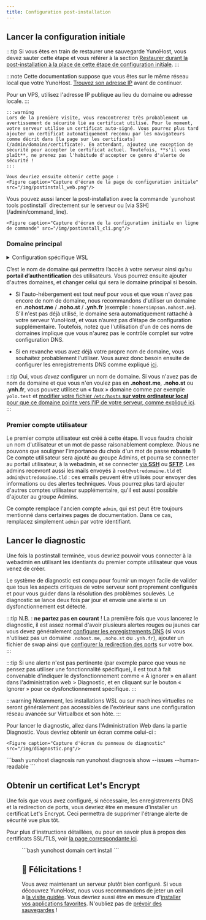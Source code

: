 ```yaml
---
title: Configuration post-installation
---
```



## <FAIcon icon="fa-cog"/> Lancer la configuration initiale

:::tip
Si vous êtes en train de restaurer une sauvegarde YunoHost, vous devez sauter cette étape et vous référer à la section [Restaurer durant la post-installation à la place de cette étape de configuration initiale](/admin/backups#restaurer).
:::

:::note
Cette documentation suppose que vous êtes sur le même réseau local que votre YunoHost.
[Trouvez son adresse IP](/admin/install/post_install/find_ip) avant de continuer.

Pour un VPS, utilisez l'adresse IP publique au lieu du domaine ou adresse locale.
:::

<Tabs groupId="admin-commands">
  <TabItem value="web" label="Depuis l'interface web">

    :::warning
    Lors de la première visite, vous rencontrerez très probablement un avertissement de sécurité lié au certificat utilisé. Pour le moment, votre serveur utilise un certificat auto-signé. Vous pourrez plus tard ajouter un certificat automatiquement reconnu par les navigateurs comme décrit dans [la page sur les certificats](/admin/domains/certificate). En attendant, ajoutez une exception de sécurité pour accepter le certificat actuel. Toutefois, **s'il vous plaît**, ne prenez pas l'habitude d'accepter ce genre d'alerte de sécurité !
    :::

    Vous devriez ensuite obtenir cette page :
    <Figure caption="Capture d'écran de la page de configuration initiale" src="/img/postinstall_web.png"/>
  </TabItem>
  <TabItem value="cli" label="Depuis la ligne de commande">
    Vous pouvez aussi lancer la post-installation avec la commande `yunohost tools postinstall` directement sur le serveur ou [via SSH](/admin/command_line).

    <Figure caption="Capture d'écran de la configuration initiale en ligne de commande" src="/img/postinstall_cli.png"/>
  </TabItem>
</Tabs>

### <FAIcon icon="fa-globe"/> Domaine principal

<details>
<summary>Configuration spécifique WSL</summary>

Vous devrez choisir un faux nom de domaine, car il ne sera pas accessible de l'extérieur.
Par exemple, `ynh.wsl`. L'étape compliqué est d'exposer ce nom de domaine à votre hôte.

Éditez le fichier `C:\Windows\System32\drivers\etc\hosts`. Vous devriez avoir une ligne commençant par `::1`, créez la si elle n'existe pas, et rajoutez votre domaine à la fin:

```text
::1    ynh.wsl localhost
```

Si vous voulez des sous-domaines, n'oubliez pas de les y rajouter aussi:

```text
::1    ynh.wsl subdomain.ynh.wsl localhost
```
</details>

C’est le nom de domaine qui permettra l’accès à votre serveur ainsi qu’au **portail d’authentification** des utilisateurs. Vous pourrez ensuite ajouter d'autres domaines, et changer celui qui sera le domaine principal si besoin.

- Si l'auto-hébergement est tout neuf pour vous et que vous n'avez pas encore de nom de domaine, nous recommandons d'utiliser un domaine en **.nohost.me** / **.noho.st** / **.ynh.fr** (exemple : `homersimpson.nohost.me`). S'il n'est pas déjà utilisé, le domaine sera automatiquement rattaché à votre serveur YunoHost, et vous n’aurez pas d’étape de configuration supplémentaire. Toutefois, notez que l'utilisation d'un de ces noms de domaines implique que vous n'aurez pas le contrôle complet sur votre configuration DNS.

- Si en revanche vous avez déjà votre propre nom de domaine, vous souhaitez probablement l'utiliser. Vous aurez donc besoin ensuite de configurer les enregistrements DNS comme expliqué [ici](/admin/install/post_install/dns_config).

:::tip
Oui, vous *devez* configurer un nom de domaine. Si vous n'avez pas de nom de domaine et que vous n'en voulez pas en **.nohost.me**, **.noho.st** ou **.ynh.fr**, vous pouvez utilisez un « faux » domaine comme par exemple `yolo.test` et [modifier votre fichier `/etc/hosts` **sur votre ordinateur local** pour que ce domaine pointe vers l'IP de votre serveur, comme expliqué ici](/admin/tutorials/domains/dns_local_network).
:::

### <FAIcon icon="fa-key"/> Premier compte utilisateur

Le premier compte utilisateur est créé à cette étape. Il vous faudra choisir un nom d'utilisateur et un mot de passe raisonablement complexe. (Nous ne pouvons que souligner l'importance du choix d'un mot de passe **robuste** !) Ce compte utilisateur sera ajouté au groupe Admins, et pourra se connecter au portail utilisateur, à la webadmin, et se connecter [via **SSH**](/admin/command_line) ou [**SFTP**](/admin/tutorials/filezilla). Les admins recevront aussi les mails envoyés à `root@votredomaine.tld` et `admin@votredomaine.tld` : ces emails peuvent être utilisés pour envoyer des informations ou des alertes techniques. Vous pourrez plus tard ajouter d'autres comptes utilisateur supplémentaire, qu'il est aussi possible d'ajouter au groupe Admins.

Ce compte remplace l'ancien compte `admin`, qui est peut être toujours mentionné dans certaines pages de documentation. Dans ce cas, remplacez simplement `admin` par votre identifiant.

## <FAIcon icon="fa-stethoscope"/> Lancer le diagnostic

Une fois la postinstall terminée, vous devriez pouvoir vous connecter à la webadmin en utilisant les identiants du premier compte utilisateur que vous venez de créer.

Le système de diagnostic est conçu pour fournir un moyen facile de valider que tous les aspects critiques de votre serveur sont proprement configurés et pour vous guider dans la résolution des problèmes soulevés. Le diagnostic se lance deux fois par jour et envoie une alerte si un dysfonctionnement est détecté.

:::tip
N.B. : **ne partez pas en courant** ! La première fois que vous lancerez le diagnostic, il est assez normal d'avoir plusieurs alertes rouges ou jaunes car vous devez généralement [configurer les enregistrements DNS](/admin/install/post_install/dns_config) (si vous n'utilisez pas un domaine `.nohost.me`, `.noho.st` ou `.ynh.fr`), ajouter un fichier de swap ainsi que [configurer la redirection des ports](/admin/install/post_install/port_forwarding) sur votre box.
:::

:::tip
Si une alerte n'est pas pertinente (par exemple parce que vous ne pensez pas utiliser une fonctionnalité spécifique), il est tout à fait convenable d'indiquer le dysfonctionnement comme « À ignorer » en allant dans l'administration web > Diagnostic, et en cliquant sur le bouton « Ignorer » pour ce dysfonctionnement spécifique.
:::

:::warning
Notamment, les installations WSL ou sur machines virtuelles ne seront généralement pas accessibles de l'extérieur sans une configuration réseau avancée sur Virtualbox et son hôte.
:::

<Tabs groupId="admin-commands">
  <TabItem value="web" label="(Recommandé) Depuis l'interface web">
    Pour lancer le diagnostic, allez dans l'Administration Web dans la partie Diagnostic. Vous devriez obtenir un écran comme celui-ci :

    <Figure caption="Capture d'écran du panneau de diagnostic" src="/img/diagnostic.png"/>
  </TabItem>
  <TabItem value="cli" label="Depuis la ligne de commande">
    ```bash
    yunohost diagnosis run
    yunohost diagnosis show --issues --human-readable
    ```
  </TabItem>
</Tabs>

## <FAIcon icon="fa-lock"/> Obtenir un certificat Let's Encrypt

Une fois que vous avez configuré, si nécessaire, les enregistrements DNS et la redirection de ports, vous devriez être en mesure d'installer un certificat Let's Encrypt. Ceci permettra de supprimer l'étrange alerte de sécurité vue plus tôt.

Pour plus d'instructions détaillées, ou pour en savoir plus à propos des certificats SSL/TLS, voir [la page correspondante ici](/admin/domains/certificate).

<Tabs groupId="admin-commands">
  <TabItem value="web" label="Depuis l'interface web">
    <Figure caption="Capture d'écran du panneau pour installer un certificat Let's Encrypt" src="/img/webadmin/certificate-before-LE.png"/>
  </TabItem>
  <TabItem value="cli" label="Depuis la ligne de commande">
    ```bash
    yunohost domain cert install
    ```
  </TabItem>
</Tabs>

## 🎉 Félicitations !

Vous avez maintenant un serveur plutôt bien configuré. Si vous découvrez YunoHost, nous vous recommandons de jeter un œil à [la visite guidée](/category/overview). Vous devriez aussi être en mesure d'[installer vos applications favorites](https://apps.yunohost.org). N'oubliez pas de [prévoir des sauvegardes](/category/backups) !
